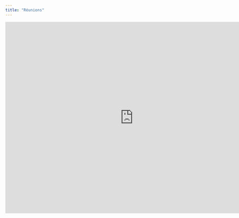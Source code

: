 ```yaml
---
title: "Réunions"
---
```


<iframe src="https://calendar.google.com/calendar/embed?src=62uu3fdqq173b5ne6e6gqbtt9s%40group.calendar.google.com&ctz=Europe/Paris" style="border: 0" width="800" height="600" frameborder="0" scrolling="no"></iframe>
